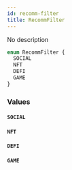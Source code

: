 ```yaml
---
id: recomm-filter
title: RecommFilter
---
```



No description


```graphql
enum RecommFilter {
  SOCIAL
  NFT
  DEFI
  GAME
}
```


### Values

#### `SOCIAL` 




#### `NFT` 




#### `DEFI` 




#### `GAME` 






